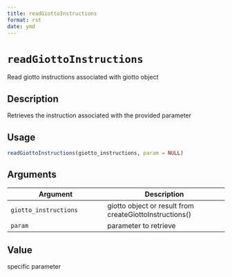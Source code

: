 ```yaml
--- 
title: readGiottoInstructions 
format: rst 
date: ymd 
--- 
```

# `readGiottoInstructions`

Read giotto instructions associated with giotto object


## Description

Retrieves the instruction associated with the provided parameter


## Usage

```r
readGiottoInstructions(giotto_instructions, param = NULL)
```


## Arguments

Argument      |Description
------------- |----------------
`giotto_instructions`     |     giotto object or result from createGiottoInstructions()
`param`     |     parameter to retrieve


## Value

specific parameter


